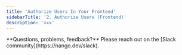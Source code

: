 ```yaml
---
title: 'Authorize Users In Your Frontend'
sidebarTitle: '2. Authorize Users (Frontend)'
description: 'xxx'
---
```


<Info>
**Questions, problems, feedback?** Please reach out on the [Slack community](https://nango.dev/slack).
</Info>